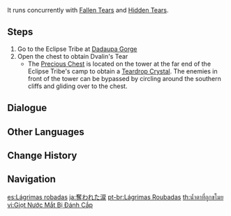 {{Quest Infobox
|id            = 00382
|image         = Archon Quest Stolen Tears.png
|type          = Archon
|chapter       = Prologue
|actNum        = II
|act           = For a Tomorrow Without Tears
|part          = 11
|startLocation = [[Dadaupa Gorge]], [[Mondstadt]]
|region        = Mondstadt
|area          = Galesong Hill
|subarea       = Dadaupa Gorge
|prev          = State of the Holy Lyre der Himmel
|next          = Crystal Tears
|concurrent    = Fallen Tears
|concurrent2   = Hidden Tears
|rewards       = Adventure EXP*250;Primogem*20;Mora*6,000;Character EXP*3,125;Fine Enhancement Ore*7;Teardrop Crystal (Stolen Tears)*1
|characters    = Traveler
}}
{{TeyvatQuest|0|2|part=11}}

It runs concurrently with [[Fallen Tears]] and [[Hidden Tears]].

==Steps==
# Go to the Eclipse Tribe at [[Dadaupa Gorge]]
# Open the chest to obtain Dvalin's Tear
#* The [[Precious Chest]] is located on the tower at the far end of the Eclipse Tribe's camp to obtain a [[Teardrop Crystal (Stolen Tears)|Teardrop Crystal]]. The enemies in front of the tower can be bypassed by circling around the southern cliffs and gliding over to the chest.

==Dialogue==
{{Quest Description|The corrupted dragon tear has even attracted hilichurls. You must get it back from them.}}

==Other Languages==
{{Other Languages
|en      = Stolen Tears
|zhs     = 被夺之泪
|zhs_rm  = Bèi Duó zhī Lèi
|zht     = 被奪之淚
|zht_rm  = Bèi Duó zhī Lèi
|zh_tl   = Snatched Away Tears
|ja      = 奪われた涙
|ja_rm   = Ubawareta Namida
|ja_tl   = Snatched Away Tears
|ko      = 빼앗긴 눈물
|ko_tl   = Stolen Tears
|es      = Lágrimas robadas
|es_tl   = Stolen Tears
|fr      = Larmes arrachées
|fr_tl   = Snatched Away Tears
|ru      = Украденные слёзы
|ru_tl   = Stolen Tears
|th      = น้ำตาที่ถูกขโมย
|th_rm   = 
|th_tl   = Stolen Tears
|vi      = Giọt Nước Mắt Bị Đánh Cắp
|vi_tl   = Stolen Tears
|de      = Geraubte Tränen
|de_tl   = Stolen Tears
|id      = Air Mata Tercuri
|id_tl   = Stolen Tears
|pt      = Lágrimas Roubadas
|pt_tl   = Stolen Tears
|tr      = Çalınmış Gözyaşları
|tr_tl   = Stolen Tears
|it      = Lacrime rubate
|it_tl   = Stolen Tears
}}

==Change History==
{{Change History|1.0}}

==Navigation==
{{Archon Quest Navbox|chapter=Prologue}}

[[es:Lágrimas robadas]]
[[ja:奪われた涙]]
[[pt-br:Lágrimas Roubadas]]
[[th:น้ำตาที่ถูกขโมย]]
[[vi:Giọt Nước Mắt Bị Đánh Cắp]]